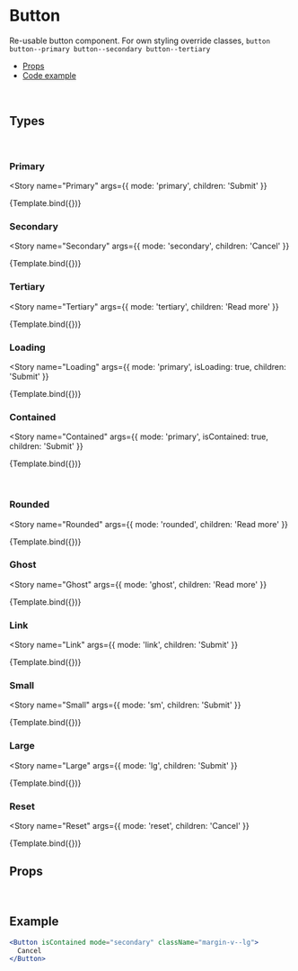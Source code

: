 
<Meta title="Components/Button" component={Button} />

# Button

Re-usable button component. For own styling override classes, `button button--primary button--secondary button--tertiary`

- [Props](#props)
- [Code example](#example)

<br />

## Types

<br />


### Primary

<Story
  name="Primary"
  args={{
    mode: 'primary',
    children: 'Submit'
  }}
>
  {Template.bind({})}
</Story>

### Secondary

<Story
  name="Secondary"
  args={{
    mode: 'secondary',
    children: 'Cancel'
  }}
>
  {Template.bind({})}
</Story>

### Tertiary

<Story
  name="Tertiary"
  args={{
    mode: 'tertiary',
    children: 'Read more'
  }}
>
  {Template.bind({})}
</Story>

### Loading

<Story
  name="Loading"
  args={{
    mode: 'primary',
    isLoading: true,
    children: 'Submit'
  }}
>
  {Template.bind({})}
</Story>

### Contained

<Story
  name="Contained"
  args={{
    mode: 'primary',
    isContained: true,
    children: 'Submit'
  }}
>
  {Template.bind({})}
</Story>

<br />

### Rounded

<Story
  name="Rounded"
  args={{
    mode: 'rounded',
    children: 'Read more'
  }}
>
  {Template.bind({})}
</Story>

### Ghost

<Story
  name="Ghost"
  args={{
    mode: 'ghost',
    children: 'Read more'
  }}
>
  {Template.bind({})}
</Story>

### Link

<Story
  name="Link"
  args={{
    mode: 'link',
    children: 'Submit'
  }}
>
  {Template.bind({})}
</Story>

### Small

<Story
  name="Small"
  args={{
    mode: 'sm',
    children: 'Submit'
  }}
>
  {Template.bind({})}
</Story>

### Large

<Story
  name="Large"
  args={{
    mode: 'lg',
    children: 'Submit'
  }}
>
  {Template.bind({})}
</Story>

### Reset

<Story
  name="Reset"
  args={{
    mode: 'reset',
    children: 'Cancel'
  }}
>
  {Template.bind({})}
</Story>

## Props

<ArgsTable of={Button} />

<br />

## Example

```jsx
<Button isContained mode="secondary" className="margin-v--lg">
  Cancel
</Button>
```

